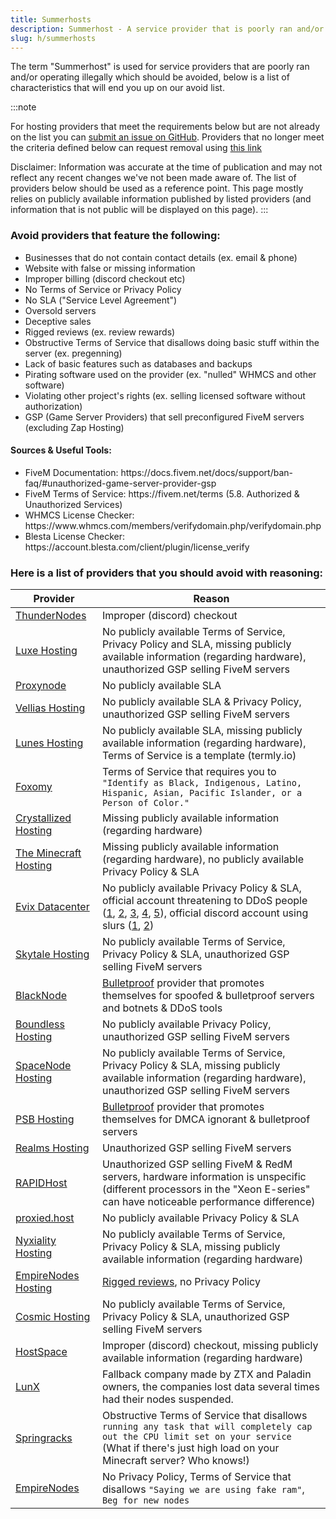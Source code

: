 ```yaml
---
title: Summerhosts
description: Summerhost - A service provider that is poorly ran and/or operating illegally which should be avoided.
slug: h/summerhosts
---
```


The term "Summerhost" is used for service providers that are poorly ran and/or operating illegally which should be avoided, below is a list of characteristics that will end you up on our avoid list.

:::note

For hosting providers that meet the requirements below but are not already on the list you can [submit an issue on GitHub](https://link.setup.md/summerhost-addition). Providers that no longer meet the criteria defined below can request removal using [this link](https://link.setup.md/summerhost-removal)

Disclaimer: Information was accurate at the time of publication and may not reflect any recent changes we've not been made aware of. The list of providers below should be used as a reference point. This page mostly relies on publicly available information published by listed providers (and information that is not public will be displayed on this page).
:::

### Avoid providers that feature the following:
<ul class="pl-5 list-disc">
    <li>Businesses that do not contain contact details (ex. email & phone)</li>
    <li>Website with false or missing information</li>
    <li>Improper billing (discord checkout etc)</li>
    <li>No Terms of Service or Privacy Policy</li>
    <li>No SLA ("Service Level Agreement")</li>
    <li>Oversold servers</li>
    <li>Deceptive sales</li>
    <li>Rigged reviews (ex. review rewards)</li>
    <li>Obstructive Terms of Service that disallows doing basic stuff within the server (ex. pregenning)</li>
    <li>Lack of basic features such as databases and backups</li>
    <li>Pirating software used on the provider (ex. "nulled" WHMCS and other software)</li>
    <li>Violating other project's rights (ex. selling licensed software without authorization)</li>
    <li>GSP (Game Server Providers) that sell preconfigured FiveM servers (excluding Zap Hosting)</li>
</ul>

#### Sources & Useful Tools:
<ul class="pl-5 list-disc">
    <li>FiveM Documentation: https://docs.fivem.net/docs/support/ban-faq/#unauthorized-game-server-provider-gsp</li>
    <li>FiveM Terms of Service: https://fivem.net/terms (5.8. Authorized & Unauthorized Services)</li>
    <li>WHMCS License Checker: https://www.whmcs.com/members/verifydomain.php/verifydomain.php</li>
    <li>Blesta License Checker: https://account.blesta.com/client/plugin/license_verify</li>
</ul>

### Here is a list of providers that you should avoid with reasoning:

| Provider     | Reason                                              |
| ------------ | --------------------------------------------------- |
| [ThunderNodes](https://thundernodes.cloud) | Improper (discord) checkout |
| [Luxe Hosting](https://my.luxe-hosting.nl) | No publicly available Terms of Service, Privacy Policy and SLA, missing publicly available information (regarding hardware), unauthorized GSP selling FiveM servers |
| [Proxynode](https://proxynode.pro) | No publicly available SLA |
| [Vellias Hosting](https://velliashosting.online) | No publicly available SLA & Privacy Policy, unauthorized GSP selling FiveM servers |
| [Lunes Hosting](https://lunes.host) | No publicly available SLA, missing publicly available information (regarding hardware), Terms of Service is a template (termly.io) |
| [Foxomy](https://foxomy.com) | Terms of Service that requires you to `"Identify as Black, Indigenous, Latino, Hispanic, Asian, Pacific Islander, or a Person of Color."` |
| [Crystallized Hosting](https://crystallized.host) | Missing publicly available information (regarding hardware) |
| [The Minecraft Hosting](https://theminecrafthosting.com) | Missing publicly available information (regarding hardware), no publicly available Privacy Policy & SLA |
| [Evix Datacenter](https://evix-datacenter.online) | No publicly available Privacy Policy & SLA, official account threatening to DDoS people ([1](https://onlinefile.host/lkn5vtl), [2](https://onlinefile.host/54owa1o), [3](https://onlinefile.host/flsgxnu), [4](https://onlinefile.host/x0omgfm), [5](https://onlinefile.host/mdp5sul)), official discord account using slurs ([1](https://onlinefile.host/fenwcql), [2](https://onlinefile.host/7p9co2m)) |
| [Skytale Hosting](https://billing.skytalehosting.net) | No publicly available Terms of Service, Privacy Policy & SLA, unauthorized GSP selling FiveM servers |
| [BlackNode](https://blacknode.pro) | [Bulletproof](https://www.urbandictionary.com/define.php?term=Bulletproof%20hosting) provider that promotes themselves for spoofed & bulletproof servers and botnets & DDoS tools |
| [Boundless Hosting](https://boundlesshosting.xyz) | No publicly available Privacy Policy, unauthorized GSP selling FiveM servers |
| [SpaceNode Hosting](https://spacenodehosting.com) | No publicly available Terms of Service, Privacy Policy & SLA, missing publicly available information (regarding hardware), unauthorized GSP selling FiveM servers |
| [PSB Hosting](https://psb.hosting) | [Bulletproof](https://www.urbandictionary.com/define.php?term=Bulletproof%20hosting) provider that promotes themselves for DMCA ignorant & bulletproof servers |
| [Realms Hosting](https://realmshosting.com) | Unauthorized GSP selling FiveM servers |
| [RAPIDHost](https://rapidhosting.cloud) | Unauthorized GSP selling FiveM & RedM servers, hardware information is unspecific (different processors in the "Xeon E-series" can have noticeable performance difference)
| [proxied.host](https://proxied.host) | No publicly available Privacy Policy & SLA |
| [Nyxiality Hosting](https://nyxialityhosting.com) | No publicly available Terms of Service, Privacy Policy & SLA, missing publicly available information (regarding hardware) |
| [EmpireNodes Hosting](https://www.empirenodes.com/) | [Rigged reviews](https://www.trustpilot.com/review/empirenodes.com), no Privacy Policy |
| [Cosmic Hosting](https://cosmichosting.xyz) | No publicly available Terms of Service, Privacy Policy & SLA, unauthorized GSP selling FiveM servers |
| [HostSpace](http://hostspace.co.il/) | Improper (discord) checkout, missing publicly available information (regarding hardware) |
| [LunX](https://lunx.host/) | Fallback company made by ZTX and Paladin owners, the companies lost data several times had their nodes suspended. |
| [Springracks](https://springracks.com) | Obstructive Terms of Service that disallows `running any task that will completely cap out the CPU limit set on your service` (What if there's just high load on your Minecraft server? Who knows!) |
| [EmpireNodes](https://empirenodes.com) | No Privacy Policy, Terms of Service that disallows `"Saying we are using fake ram"`, `Beg for new nodes` |
